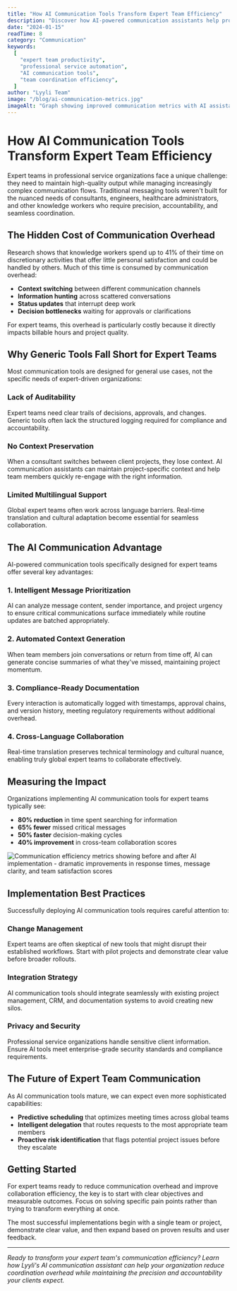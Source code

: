 ```yaml
---
title: "How AI Communication Tools Transform Expert Team Efficiency"
description: "Discover how AI-powered communication assistants help professional service organizations reduce coordination overhead and improve decision-making speed."
date: "2024-01-15"
readTime: 8
category: "Communication"
keywords:
  [
    "expert team productivity",
    "professional service automation",
    "AI communication tools",
    "team coordination efficiency",
  ]
author: "Lyyli Team"
image: "/blog/ai-communication-metrics.jpg"
imageAlt: "Graph showing improved communication metrics with AI assistance - 80% reduction in response time and 65% fewer missed messages"
---
```


# How AI Communication Tools Transform Expert Team Efficiency

Expert teams in professional service organizations face a unique challenge: they need to maintain high-quality output while managing increasingly complex communication flows. Traditional messaging tools weren't built for the nuanced needs of consultants, engineers, healthcare administrators, and other knowledge workers who require precision, accountability, and seamless coordination.

## The Hidden Cost of Communication Overhead

Research shows that knowledge workers spend up to 41% of their time on discretionary activities that offer little personal satisfaction and could be handled by others. Much of this time is consumed by communication overhead:

- **Context switching** between different communication channels
- **Information hunting** across scattered conversations
- **Status updates** that interrupt deep work
- **Decision bottlenecks** waiting for approvals or clarifications

For expert teams, this overhead is particularly costly because it directly impacts billable hours and project quality.

## Why Generic Tools Fall Short for Expert Teams

Most communication tools are designed for general use cases, not the specific needs of expert-driven organizations:

### Lack of Auditability

Expert teams need clear trails of decisions, approvals, and changes. Generic tools often lack the structured logging required for compliance and accountability.

### No Context Preservation

When a consultant switches between client projects, they lose context. AI communication assistants can maintain project-specific context and help team members quickly re-engage with the right information.

### Limited Multilingual Support

Global expert teams often work across language barriers. Real-time translation and cultural adaptation become essential for seamless collaboration.

## The AI Communication Advantage

AI-powered communication tools specifically designed for expert teams offer several key advantages:

### 1. Intelligent Message Prioritization

AI can analyze message content, sender importance, and project urgency to ensure critical communications surface immediately while routine updates are batched appropriately.

### 2. Automated Context Generation

When team members join conversations or return from time off, AI can generate concise summaries of what they've missed, maintaining project momentum.

### 3. Compliance-Ready Documentation

Every interaction is automatically logged with timestamps, approval chains, and version history, meeting regulatory requirements without additional overhead.

### 4. Cross-Language Collaboration

Real-time translation preserves technical terminology and cultural nuance, enabling truly global expert teams to collaborate effectively.

## Measuring the Impact

Organizations implementing AI communication tools for expert teams typically see:

- **80% reduction** in time spent searching for information
- **65% fewer** missed critical messages
- **50% faster** decision-making cycles
- **40% improvement** in cross-team collaboration scores

![Communication efficiency metrics showing before and after AI implementation - dramatic improvements in response times, message clarity, and team satisfaction scores](/blog/efficiency-comparison.jpg)

## Implementation Best Practices

Successfully deploying AI communication tools requires careful attention to:

### Change Management

Expert teams are often skeptical of new tools that might disrupt their established workflows. Start with pilot projects and demonstrate clear value before broader rollouts.

### Integration Strategy

AI communication tools should integrate seamlessly with existing project management, CRM, and documentation systems to avoid creating new silos.

### Privacy and Security

Professional service organizations handle sensitive client information. Ensure AI tools meet enterprise-grade security standards and compliance requirements.

## The Future of Expert Team Communication

As AI communication tools mature, we can expect even more sophisticated capabilities:

- **Predictive scheduling** that optimizes meeting times across global teams
- **Intelligent delegation** that routes requests to the most appropriate team members
- **Proactive risk identification** that flags potential project issues before they escalate

## Getting Started

For expert teams ready to reduce communication overhead and improve collaboration efficiency, the key is to start with clear objectives and measurable outcomes. Focus on solving specific pain points rather than trying to transform everything at once.

The most successful implementations begin with a single team or project, demonstrate clear value, and then expand based on proven results and user feedback.

---

_Ready to transform your expert team's communication efficiency? Learn how Lyyli's AI communication assistant can help your organization reduce coordination overhead while maintaining the precision and accountability your clients expect._
